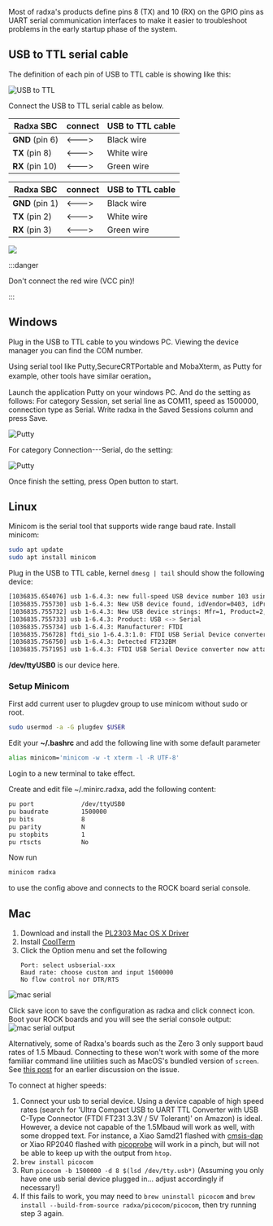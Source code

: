 
Most of radxa's products define pins 8 (TX) and 10 (RX) on the GPIO pins as UART serial communication interfaces to make it easier to troubleshoot problems in the early startup phase of the system.

## USB to TTL serial cable

The definition of each pin of USB to TTL cable is showing like this:

![USB to TTL](/img/accessories/600px-Usb2ttl-cable-definition.webp)

Connect the USB to TTL serial cable as below.

<Section compatible="^rock5itx" model={props.model}>

| Radxa SBC       | connect     | USB to TTL cable |
| --------------- | ----------- | ---------------- |
| **GND** (pin 6) | &lt;---&gt; | Black wire       |
| **TX** (pin 8)  | &lt;---&gt; | White wire       |
| **RX** (pin 10) | &lt;---&gt; | Green wire       |

</Section>

<Section compatible="rock5itx" model={props.model}>

| Radxa SBC       | connect     | USB to TTL cable |
| --------------- | ----------- | ---------------- |
| **GND** (pin 1) | &lt;---&gt; | Black wire       |
| **TX** (pin 2)  | &lt;---&gt; | White wire       |
| **RX** (pin 3)  | &lt;---&gt; | Green wire       |

</Section>

<Image
  src="/img/accessories/#model#-1000px-Serial-connection.webp"
  model={props.model}
  fallback="rock5a"
/>

:::danger

Don't connect the red wire (VCC pin)!

:::

<Tabs queryString="os">
<TabItem value="windows" label="Windows" default>

## Windows

Plug in the USB to TTL cable to you windows PC. Viewing the device manager you can find the COM number.

Using serial tool like Putty,SecureCRTPortable and MobaXterm, as Putty for example, other tools have similar oeration。

Launch the application Putty on your windows PC. And do the setting as follows:
For category Session, set serial line as COM11, speed as 1500000, connection type as Serial.
Write radxa in the Saved Sessions column and press Save.

![Putty](/img/configuration/Putty-setting-session.webp)

For category Connection---Serial, do the setting:

![Putty](/img/configuration/Putty-setting-serial.webp)

Once finish the setting, press Open button to start.

</TabItem>
<TabItem value="linux" label="Linux">

## Linux

Minicom is the serial tool that supports wide range baud rate.
Install minicom:

```bash
sudo apt update
sudo apt install minicom
```

Plug in the USB to TTL cable, kernel `dmesg | tail` should show the following device:

```bash
[1036835.654076] usb 1-6.4.3: new full-speed USB device number 103 using xhci_hcd
[1036835.755730] usb 1-6.4.3: New USB device found, idVendor=0403, idProduct=6001
[1036835.755732] usb 1-6.4.3: New USB device strings: Mfr=1, Product=2, SerialNumber=0
[1036835.755733] usb 1-6.4.3: Product: USB <-> Serial
[1036835.755734] usb 1-6.4.3: Manufacturer: FTDI
[1036835.756728] ftdi_sio 1-6.4.3:1.0: FTDI USB Serial Device converter detected
[1036835.756750] usb 1-6.4.3: Detected FT232BM
[1036835.757195] usb 1-6.4.3: FTDI USB Serial Device converter now attached to ttyUSB0
```

**/dev/ttyUSB0** is our device here.

### Setup Minicom

First add current user to plugdev group to use minicom without sudo or root.

```bash
sudo usermod -a -G plugdev $USER
```

Edit your **~/.bashrc** and add the following line with some default parameter

```bash
alias minicom='minicom -w -t xterm -l -R UTF-8'
```

Login to a new terminal to take effect.

Create and edit file ~/.minirc.radxa, add the following content:

```bash
pu port             /dev/ttyUSB0
pu baudrate         1500000
pu bits             8
pu parity           N
pu stopbits         1
pu rtscts           No
```

Now run

```bash
minicom radxa
```

to use the config above and connects to the ROCK board serial console.

</TabItem>

<TabItem value="mac" label="Mac" >

## Mac

1.  Download and install the [PL2303 Mac OS X Driver](http://www.prolific.com.tw/UserFiles/files/PL2303HXD_G_Mac%20Driver_v2_1_0_20210311.zip)
2.  Install [CoolTerm](https://freeware.the-meiers.org/previous/CoolTermMacUniversal147.zip)
3.  Click the Option menu and set the following
    >
        Port: select usbserial-xxx
        Baud rate: choose custom and input 1500000
        No flow control nor DTR/RTS

![mac serial](/img/configuration/Coolterm-serialport-setting.webp)

Click save icon to save the configuration as radxa and click connect icon.
Boot your ROCK boards and you will see the serial console output:
![mac serial output](/img/configuration/Coolterm-output.webp)

Alternatively, some of Radxa's boards such as the Zero 3 only support baud rates of 1.5 Mbaud. Connecting to these won't work with some of the more familiar command line utilities such as MacOS's bundled version of `screen`. See [this post](https://forum.radxa.com/t/macos-pi-4-e-s-working-1-5mbps-ttl-baudrate-with-picocom/8121) for an earlier discussion on the issue.

To connect at higher speeds: 

1. Connect your usb to serial device. Using a device capable of high speed rates (search for 'Ultra Compact USB to UART TTL Converter with USB C-Type Connector (FTDI FT231 3.3V / 5V Tolerant)' on Amazon) is ideal. However, a device not capable of the 1.5Mbaud will work as well, with some dropped text. For instance, a Xiao Samd21 flashed with [cmsis-dap](https://wiki.seeedstudio.com/Seeeduino-XIAO-DAPLink/) or Xiao RP2040 flashed with [picoprobe](https://github.com/jancumps/picoprobe/releases/tag/picoprobe-cmsis-xiao-v1.5.0) will work in a pinch, but will not be able to keep up with the output from `htop`.
2. `brew install picocom`
3. Run `picocom -b 1500000 -d 8 $(lsd /dev/tty.usb*)` (Assuming you only have one usb serial device plugged in... adjust accordingly if necessary!)
4. If this fails to work, you may need to `brew uninstall picocom` and `brew install --build-from-source radxa/picocom/picocom`, then try running step 3 again.



</TabItem>

</Tabs>
